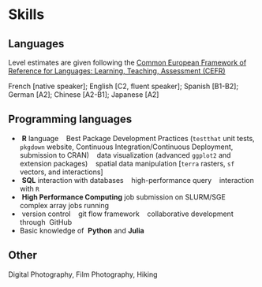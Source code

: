 # Skills

## Languages

Level estimates are given following the [Common European Framework of Reference for Languages: Learning, Teaching, Assessment (CEFR)](https://www.coe.int/en/web/portfolio/self-assessment-grid)

French [native speaker]; English [C2, fluent speaker]; Spanish [B1-B2]; German [A2]; Chinese [A2-B1]; Japanese [A2]


## Programming languages

* \faRProject&nbsp;**R** language &nbsp;\textbullet&nbsp; Best Package Development Practices (`testthat` unit tests, `pkgdown` website, Continuous Integration/Continuous Deployment, submission to CRAN) &nbsp;\textbullet&nbsp; data visualization (advanced `ggplot2` and extension packages) &nbsp;\textbullet&nbsp; spatial data manipulation [`terra` rasters, `sf` vectors, and interactions]
* \faDatabase&nbsp;**SQL** interaction with databases &nbsp;\textbullet&nbsp; high-performance query &nbsp;\textbullet&nbsp; interaction with `R`
* \faServer&nbsp;**High Performance Computing** job submission on SLURM/SGE &nbsp;\textbullet&nbsp; complex array jobs running
* \faGit&nbsp;version control &nbsp;\textbullet&nbsp; git flow framework &nbsp;\textbullet&nbsp; collaborative development through \faGithub&nbsp;GitHub
* Basic knowledge of \faPython&nbsp;**Python** and **Julia**


## Other

Digital Photography, Film Photography, Hiking
